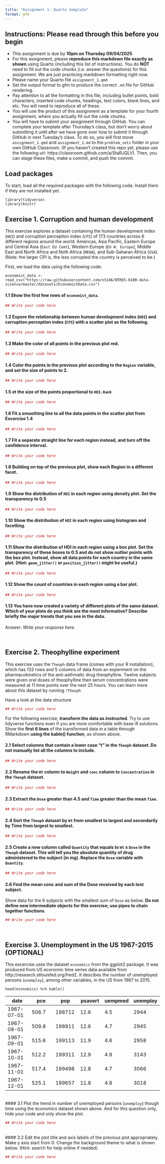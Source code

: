 ```yaml
---
title: "Assignment 1: Quarto template"
format: gfm
---
```


## Instructions: Please read through this before you begin

-   This assignment is due by **10pm on Thursday 09/04/2025** <br>
-   For this assignment, please **reproduce this markdown file exactly as shown** using Quarto (including this list of instructions). You do **NOT** need to fill out the code chunks (i.e. answer the questions) for this assignment. We are just practicing markdown formatting right now.
-   Please name your Quarto file `assignment_1.qmd`
-   Set the output format to gfm to produce the correct `.md` file for GitHub rendering.
-   Pay attention to all the formatting in this file, including bullet points, bold characters, inserted code chunks, headings, text colors, blank lines, and etc. You will need to reproduce all of these.
-   You will use the product of this assignment as a template for your fourth assignment, where you actually fill out the code chunks.
-   You will have to submit your assignment through GitHub. You can complete your template after Thursday's class, but don't worry about submitting it until after we have gone over how to submit it through GitHub in next Tuesday's class. To do so, you will first move `assignment_1.qmd` and `assignment_1.md` to the `problem_sets` folder in your own GitHub Classroom. (If you haven't created this repo yet, please use the following url: https://classroom.github.com/a/StaRJQLV). Then, you can stage these files, make a commit, and push the commit.

## Load packages

To start, load all the required packages with the following code. Install them if they are not installed yet.

```         
library(tidyverse)
library(knitr)
```

## Exercise 1. Corruption and human development

This exercise explores a dataset containing the human development index (```HDI```) and corruption perception index (```CPI```) of 173 countries across 6 different regions around the world: Americas, Asia Pacific, Eastern Europe and Central Asia (```East EU Cemt```), Western Europe (```EU W. Europe```), Middle East and North Africa and Noth Africa (```MENA```), and Sub-Saharan Africa (```SSA```). (Note: the larger CPI is, the less corrupted the country is perceived to be.)

First, we load the data using the following code.
```
economist_data <- read_csv("https://raw.githubusercontent.com/nt246/NTRES-6100-data-science/master/datasets/EconomistData.csv")
```

#### 1.1 Show the first few rows of ```economist_data```.

```r
## Write your code here
```


#### 1.2 Expore the relationship between human development index (```HDI```) and corruption perception index (```CPI```) with a scatter plot as the following.

```r 
## Write your code here
```

#### 1.3 Make the color of all points in the previous plot red.

```r 
## Write your code here
```

#### 1.4 Color the points in the previous plot according to the ```Region``` variable, and set the size of points to 2.

```r 
## Write your code here
```

#### 1.5 et the size of the points proportional to ```HDI.Rank```

```r 
## Write your code here
```


#### 1.6 Fit a smoothing line to all the data points in the scatter plot from Excercise 1.4

```r 
## Write your code here
```

#### 1.7 Fit a separate straight line for each region instead, and turn off the confidence interval.

```r 
## Write your code here
```

#### 1.8 Building on top of the previous plot, show each Region in a different facet.


```r 
## Write your code here
```

#### 1.9 Show the distribution of ```HDI``` in each region using density plot. Set the transparency to 0.5

```r 
## Write your code here
```

#### 1.10 Show the distribution of ```HDI``` in each region using histogram and facetting.

```r 
## Write your code here
```

#### 1.11 Show the distribution of HDI in each region using a box plot. Set the transparency of these boxes to 0.5 and do not show outlier points with the box plot. Instead, show all data points for each country in the same plot. (Hint: ```geom_jitter()``` or ```position_jitter()``` might be useful.)

```r 
## Write your code here
```

#### 1.12 Show the count of countries in each region using a bar plot.

```r 
## Write your code here
```

#### 1.13 You have now created a variety of different plots of the same dataset. Which of your plots do you think are the most informative? Describe briefly the major trends that you see in the data.

Answer: *Write your response here.*

<br>

## Exercise 2. Theophylline experiment

This exercise uses the ```Theoph``` data frame (comes with your R installation), which has 132 rows and 5 columns of data from an experiment on the pharmacokinetics of the anti-asthmatic drug theophylline. Twelve subjects were given oral doses of theophylline then serum concentrations were measured at 11 time points over the next 25 hours. You can learn more about this dataset by running ```?Theoph```

Have a look at the data structure

```r 
## Write your code here
```

For the following exercise, **transform the data as instructed**. Try to use tidyverse functions even if you are more comfortable with base-R solutions. Show the **first 6 lines** of the transformed data in a table through RMarkdown **using the kable() function**, as shown above.

#### 2.1 Select columns that contain a lower case “t” in the ```Theoph``` dataset. Do not manually list all the columns to include.

```r 
## Write your code here
```

#### 2.2 Rename the ```Wt``` column to ```Weight``` and ```conc``` column to ```Concentration``` in the ```Theoph``` dataset.

```r 
## Write your code here
```

#### 2.3 Extract the ```Dose``` greater than 4.5 and ```Time``` greater than the mean ```Time```.

```r 
## Write your code here
```

#### 2.4 Sort the ```Theoph``` dataset by ```Wt``` from smallest to largest and secondarily by Time from largest to smallest.

```r 
## Write your code here
```

#### 2.5 Create a new column called ```Quantity``` that equals to ```Wt``` x ```Dose``` in the ```Theoph``` dataset. This will tell you the absolute quantity of drug administered to the subject (in mg). Replace the ```Dose``` variable with ```Quantity```.

```r 
## Write your code here
```
#### 2.6 Find the mean conc and sum of the Dose received by each test subject.

Show data for the 6 subjects with the smallest sum of ```Dose``` as below. **Do not define new intermediate objects for this exercise; use pipes to chain together functions**.

```r 
## Write your code here
```
<br>

## Exercise 3. Unemployment in the US 1967-2015 (OPTIONAL)

This excercise uses the dataset ```economics``` from the ggplot2 package. It was produced from US economic time series data available from http://research.stlouisfed.org/fred2. It descibes the number of unemployed persons (```unemploy```), among other variables, in the US from 1967 to 2015.

```
head(economics) %>% kable()
```
| date  | pce  | pop  | psavert  | uempmed | unemploy |
| ----------- | ----------- | ----------- | ----------- | ----------- | ----------- |
| 1967-07-01 |	506.7 |	198712	| 12.6	| 4.5	| 2944 |
| 1967-08-01	| 509.8 |	198911 |	12.6 |	4.7	| 2945
| 1967-09-01 |	515.6 |	199113 |	11.9 |	4.6 |	2958
| 1967-10-01 |	512.2 |	199311 |	12.9 |	4.9 |	3143
| 1967-11-01 |	517.4 |	199498 |	12.8 |	4.7 |	3066
| 1967-12-01 |	525.1 |	199657 |	11.8 |	4.8 |	3018
<br>
#### 3.1 Plot the trend in number of unemployed persons (```unemploy```) though time using the economics dataset shown above. And for this question only, hide your code and only show the plot.

```r 
## Write your code here
```
<br>
#### 3.2 Edit the plot title and axis labels of the previous plot appropriately. Make y axis start from 0. Change the background theme to what is shown below. (Hint: search for help online if needed)

```r 
## Write your code here
```


